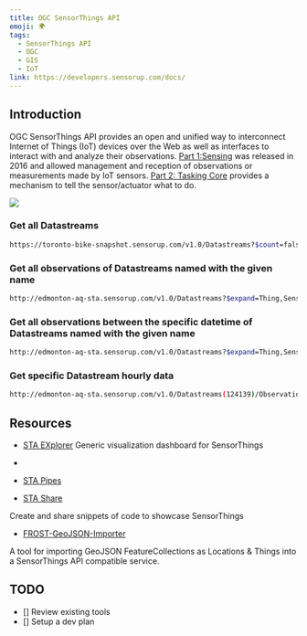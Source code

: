 ```yaml
---
title: OGC SensorThings API
emoji: 🌍
tags:
  - SensorThings API
  - OGC
  - GIS
  - IoT 
link: https://developers.sensorup.com/docs/
---
```


## Introduction

OGC SensorThings API provides an open and unified way to interconnect Internet of Things (IoT) devices over the Web as well as interfaces to interact with and analyze their observations. <Highlight color="green">[Part 1:Sensing](https://docs.opengeospatial.org/is/15-078r6/15-078r6.html)</Highlight> was released in 2016 and allowed management and reception of observations or measurements made by IoT sensors. <Highlight color="green">[Part 2: Tasking Core](https://docs.opengeospatial.org/is/17-079r1/17-079r1.html)</Highlight> provides a mechanism to tell the sensor/actuator what to do.

![](https://external-content.duckduckgo.com/iu/?u=http%3A%2F%2Fwww.mdpi.com%2Fsensors%2Fsensors-16-01395%2Farticle_deploy%2Fhtml%2Fimages%2Fsensors-16-01395-g004.png&f=1&nofb=1)

### Get all Datastreams

```sh
https://toronto-bike-snapshot.sensorup.com/v1.0/Datastreams?$count=false&$expand=Thing/Locations,ObservedProperty,Observations($top=2000),Observations/FeatureOfInterest&$top=1
```

### Get all observations of Datastreams named with the given name

```sh
http://edmonton-aq-sta.sensorup.com/v1.0/Datastreams?$expand=Thing,Sensor,ObservedProperty,Observations,Observations%2FFeatureOfInterest&$filter=substringof('PM2.5',name)
```

### Get all observations between the specific datetime of Datastreams named with the given name

```sh
http://edmonton-aq-sta.sensorup.com/v1.0/Datastreams?$expand=Thing,Sensor,ObservedProperty,Observations,Observations%2FFeatureOfInterest&$filter=substringof('PM2.5',name) and Observations/phenomenonTime ge 2017-01-01T00:00:00.000Z and Observations/phenomenonTime le 2018-03-01T00:00:00.000Z
```

### Get specific Datastream hourly data

```sh
http://edmonton-aq-sta.sensorup.com/v1.0/Datastreams(124139)/Observations?$aggregate=mean_hour:America/Edmonton
```

## Resources

- [STA EXplorer](https://explorer.sensorup.com/?url=https://toronto-bike-snapshot.sensorup.com/v1.0) Generic visualization dashboard for SensorThings
-
- [STA Pipes](https://sdk.sensorup.com/app/pipes/#/)

- [STA Share](share.sensorup.com)

Create and share snippets of code to showcase SensorThings

- [FROST-GeoJSON-Importer](https://github.com/hylkevds/FROST-GeoJsonImporter)

A tool for importing GeoJSON FeatureCollections as Locations & Things into a SensorThings API compatible service.

## TODO

- [] Review existing tools
- [] Setup a dev plan
